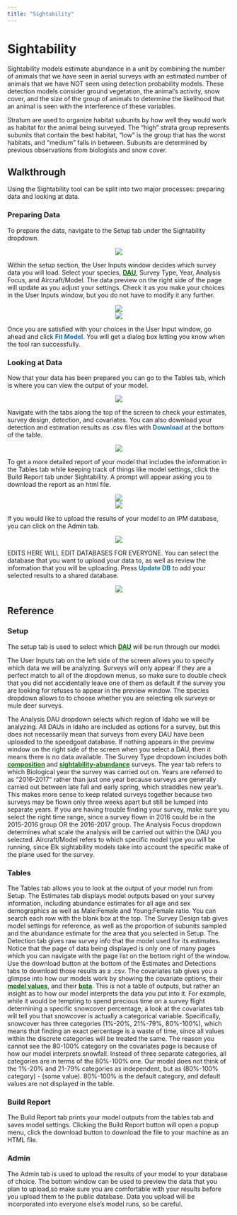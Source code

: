 ```yaml
--- 
title: "Sightability"
---
```


# Sightability {#sight}
  Sightability models estimate abundance in a unit by combining the number of animals that we have seen in aerial surveys with an estimated number of animals that we have NOT seen using detection probability models. These detection models consider ground vegetation, the animal’s activity, snow cover, and the size of the group of animals to determine the likelihood that an animal is seen with the interference of these variables. 

  Stratum are used to organize habitat subunits by how well they would work as habitat for the animal being surveyed. The “high” strata group represents subunits that contain the best habitat, “low” is the group that has the worst habitats, and “medium” falls in between. Subunits are determined by previous observations from biologists and snow cover.

## Walkthrough {#sight-walk}

Using the Sightability tool can be split into two major processes: preparing data and looking at data. 

### Preparing Data {#sight-prep}

  To prepare the data, navigate to the Setup tab under the Sightability dropdown. 
  
  <center>![](./www/sight_walk1.png)</center>
  
  Within the setup section, the User Inputs window decides which survey data you will load. Select your species, [<b>DAU</b>](#gl-dau){style="color: #086e04;"}, Survey Type, Year, Analysis Focus, and Aircraft/Model. The data preview on the right side of the page will update as you adjust your settings. Check it as you make your choices in the User Inputs window, but you do not have to modify it any further. 
  
  <center>![](./www/sight_walk2.png)</center>
  
  <center>![](./www/sight_walk3.png)</center>
  
  Once you are satisfied with your choices in the User Input window, go ahead and click [<b>Fit Model</b>]{style="color: #196eb0;"}. You will get a dialog box letting you know when the tool ran successfully.

### Looking at Data {#sight-look}

  Now that your data has been prepared you can go to the Tables tab, which is where you can view the output of your model. 
  
  <center>![](./www/sight_walk4.png)</center>
  
  Navigate with the tabs along the top of the screen to check your estimates, survey design, detection, and covariates. You can also download your detection and estimation results as .csv files with [<b>Download</b>]{style="color: #196eb0;"} at the bottom of the table. 
  
  <center>![](./www/sight_walk5.png)</center>
  
  To get a more detailed report of your model that includes the information in the Tables tab while keeping track of things like model settings, click the Build Report tab under Sightability. A prompt will appear asking you to download the report as an html file. 
  
   <center>![](./www/sight_walk7.png)</center>
  
  <center>![](./www/ipm_walk9.png)</center>
  
  If you would like to upload the results of your model to an IPM database, you can click on the Admin tab. 
  
  <center>![](./www/sight_walk6.png)</center>
  
  EDITS HERE WILL EDIT DATABASES FOR EVERYONE. You can select the database that you want to upload your data to, as well as review the information that you will be uploading. Press [<b>Update DB</b>]{style="color: #196eb0;"} to add your selected results to a shared database.
  
  <center>![](./www/sight_walk8.png)</center>

## Reference {#sight-ref}

### Setup {#sight-setup}

  The setup tab is used to select which [<b>DAU</b>](#gl-dau){style="color: #086e04;"} will be run through our model.
  
  The User Inputs tab on the left side of the screen allows you to specify which data we will be analyzing. Surveys will only appear if they are a perfect match to all of the dropdown menus, so make sure to double check that you did not accidentally leave one of them as default if the survey you are looking for refuses to appear in the preview window. The species dropdown allows to to choose whether you are selecting elk surveys or mule deer surveys. 

  The Analysis DAU dropdown selects which region of Idaho we will be analyzing. All DAUs in Idaho are included as options for a survey, but this does not necessarily mean that surveys from every DAU have been uploaded to the speedgoat database. If nothing appears in the preview window on the right side of the screen when you select a DAU, then it means there is no data available. The Survey Type dropdown includes both [<b>composition</b>](#gl-comp){style="color: #086e04;"} and [<b>sightability-abundance</b>](#gl-sightabundance){style="color: #086e04;"} surveys. The year tab refers to which Biological year the survey was carried out on. Years are referred to as “2016-2017” rather than just one year because surveys are generally carried out between late fall and early spring, which straddles new year’s. This makes more sense to keep related surveys together because two surveys may be flown only three weeks apart but still be lumped into separate years. If you are having trouble finding your survey, make sure you select the right time range, since a survey flown in 2016 could be in the 2015-2016 group OR the 2016-2017 group. The Analysis Focus dropdown determines what scale the analysis will be carried out within the DAU you selected. Aircraft/Model refers to which specific model type you will be running, since Elk sightability models take into account the specific make of the plane used for the survey.

### Tables {#sight-table}

  The Tables tab allows you to look at the output of your model run from Setup. The Estimates tab displays model outputs based on your survey information, including abundance estimates for all age and sex demographics as well as Male:Female and Young:Female ratio. You can search each row with the blank box at the top. The Survey Design tab gives model settings for reference, as well as the proportion of subunits sampled and the abundance estimate for the area that you selected in Setup. The Detection tab gives raw survey info that the model used for its estimates. Notice that the page of data being displayed is only one of many pages which you can navigate with the page list on the bottom right of the window. Use the download button at the bottom of the Estimates and Detections tabs to download those results as a .csv. The covariates tab gives you a glimpse into how our models work by showing the covariate options, their [<b>model values</b>](#gl-modelv){style="color: #086e04;"}, and their [<b>beta</b>](#gl-beta){style="color: #086e04;"}. This is not a table of outputs, but rather an insight as to how our model interprets the data you put into it. For example, while it would be tempting to spend precious time on a survey flight determining a specific snowcover percentage, a look at the covariates tab will tell you that snowcover is actually a categorical variable. Specifically, snowcover has three categories (1%-20%, 21%-79%, 80%-100%), which means that finding an exact percentage is a waste of time, since all values within the discrete categories will be treated the same. The reason you cannot see the 80-100% category on the covariates page is because of how our model interprets snowfall. Instead of three separate categories, all categories are in terms of the 80%-100% one. Our model does not think of the 1%-20% and 21-79% categories as independent, but as (80%-100% category) - (some value). 80%-100% is the default category, and default values are not displayed in the table.

### Build Report {#sight-report}

  The Build Report tab prints your model outputs from the tables tab and saves model settings. Clicking the Build Report button will open a popup menu, click the download button to download the file to your machine as an HTML file.

### Admin {#sight-admin}

  The Admin tab is used to upload the results of your model to your database of choice. The bottom window can be used to preview the data that you plan to upload,so make sure you are comfortable with your results before you upload them to the public database. Data you upload will be incorporated into everyone else’s model runs, so be careful.
